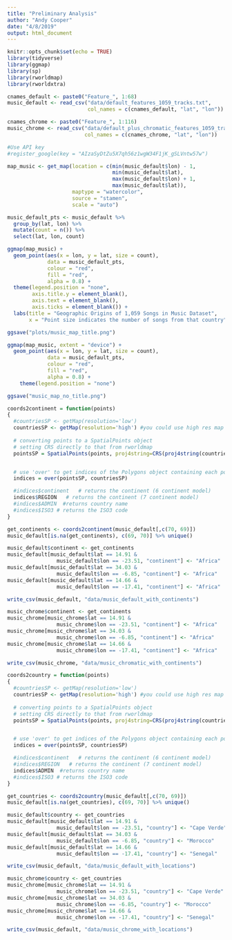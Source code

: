 ```yaml
---
title: "Preliminary Analysis"
author: "Andy Cooper"
date: "4/8/2019"
output: html_document
---
```


```r
knitr::opts_chunk$set(echo = TRUE)
library(tidyverse)
library(ggmap)
library(sp)
library(rworldmap)
library(rworldxtra)
```


```r
cnames_default <- paste0("Feature_", 1:68)
music_default <- read_csv("data/default_features_1059_tracks.txt",
                          col_names = c(cnames_default, "lat", "lon"))
```

```r
cnames_chrome <- paste0("Feature_", 1:116)
music_chrome <- read_csv("data/default_plus_chromatic_features_1059_tracks.txt",
                         col_names = c(cnames_chrome, "lat", "lon"))
```


```r
#Use API key
#register_google(key = "AIzaSyDtZu5X7qh56z1wgW34F1jK_gSLVntw57w")
```


```r
map_music <- get_map(location = c(min(music_default$lon) - 1,
                                  min(music_default$lat),
                                  max(music_default$lon) + 1,
                                  max(music_default$lat)),
                     maptype = "watercolor",
                     source = "stamen",
                     scale = "auto")
```


```r
music_default_pts <- music_default %>% 
  group_by(lat, lon) %>% 
  mutate(count = n()) %>% 
  select(lat, lon, count)
```


```r
ggmap(map_music) +
  geom_point(aes(x = lon, y = lat, size = count),
             data = music_default_pts,
             colour = "red", 
             fill = "red",
             alpha = 0.8) + 
  theme(legend.position = "none", 
        axis.title.y = element_blank(), 
        axis.text = element_blank(),
        axis.ticks = element_blank()) + 
  labs(title = "Geographic Origins of 1,059 Songs in Music Dataset", 
       x = "Point size indicates the number of songs from that country")

ggsave("plots/music_map_title.png")
```

```r
ggmap(map_music, extent = "device") +
  geom_point(aes(x = lon, y = lat, size = count),
             data = music_default_pts,
             colour = "red", 
             fill = "red",
             alpha = 0.8) + 
    theme(legend.position = "none")

ggsave("music_map_no_title.png")
```


```r
coords2continent = function(points)
{  
  #countriesSP <- getMap(resolution='low')
  countriesSP <- getMap(resolution='high') #you could use high res map from rworldxtra if you were concerned about detail
  
  # converting points to a SpatialPoints object
  # setting CRS directly to that from rworldmap
  pointsSP = SpatialPoints(points, proj4string=CRS(proj4string(countriesSP)))  


  # use 'over' to get indices of the Polygons object containing each point 
  indices = over(pointsSP, countriesSP)

  #indices$continent   # returns the continent (6 continent model)
  indices$REGION   # returns the continent (7 continent model)
  #indices$ADMIN  #returns country name
  #indices$ISO3 # returns the ISO3 code 
}
```

```r
get_continents <- coords2continent(music_default[,c(70, 69)])
music_default[is.na(get_continents), c(69, 70)] %>% unique()
```

```r
music_default$continent <- get_continents
music_default[music_default$lat == 14.91 & 
                music_default$lon == -23.51, "continent"] <- "Africa"
music_default[music_default$lat == 34.03 & 
                music_default$lon == -6.85, "continent"] <- "Africa"
music_default[music_default$lat == 14.66 & 
                music_default$lon == -17.41, "continent"] <- "Africa"
```

```r
write_csv(music_default, "data/music_default_with_continents")
```

```r
music_chrome$continent <- get_continents
music_chrome[music_chrome$lat == 14.91 & 
                music_chrome$lon == -23.51, "continent"] <- "Africa"
music_chrome[music_chrome$lat == 34.03 & 
                music_chrome$lon == -6.85, "continent"] <- "Africa"
music_chrome[music_chrome$lat == 14.66 & 
                music_chrome$lon == -17.41, "continent"] <- "Africa"
```

```r
write_csv(music_chrome, "data/music_chromatic_with_continents")
```


```r
coords2country = function(points)
{  
  #countriesSP <- getMap(resolution='low')
  countriesSP <- getMap(resolution='high') #you could use high res map from rworldxtra if you were concerned about detail
  
  # converting points to a SpatialPoints object
  # setting CRS directly to that from rworldmap
  pointsSP = SpatialPoints(points, proj4string=CRS(proj4string(countriesSP)))  


  # use 'over' to get indices of the Polygons object containing each point 
  indices = over(pointsSP, countriesSP)

  #indices$continent   # returns the continent (6 continent model)
  #indices$REGION   # returns the continent (7 continent model)
  indices$ADMIN  #returns country name
  #indices$ISO3 # returns the ISO3 code 
}
```

```r
get_countries <- coords2country(music_default[,c(70, 69)])
music_default[is.na(get_countries), c(69, 70)] %>% unique()
```

```r
music_default$country <- get_countries
music_default[music_default$lat == 14.91 & 
                music_default$lon == -23.51, "country"] <- "Cape Verde"
music_default[music_default$lat == 34.03 & 
                music_default$lon == -6.85, "country"] <- "Morocco"
music_default[music_default$lat == 14.66 & 
                music_default$lon == -17.41, "country"] <- "Senegal"
```

```r
write_csv(music_default, "data/music_default_with_locations")
```


```r
music_chrome$country <- get_countries
music_chrome[music_chrome$lat == 14.91 & 
                music_chrome$lon == -23.51, "country"] <- "Cape Verde"
music_chrome[music_chrome$lat == 34.03 & 
                music_chrome$lon == -6.85, "country"] <- "Morocco"
music_chrome[music_chrome$lat == 14.66 & 
                music_chrome$lon == -17.41, "country"] <- "Senegal"
```

```r
write_csv(music_default, "data/music_chrome_with_locations")
```
